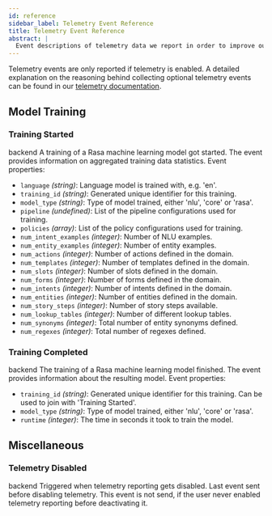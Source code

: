 ```yaml
---
id: reference
sidebar_label: Telemetry Event Reference
title: Telemetry Event Reference
abstract: |
  Event descriptions of telemetry data we report in order to improve our products.
---
```

Telemetry events are only reported if telemetry is enabled. A detailed explanation 
on the reasoning behind collecting optional telemetry events can be found in our 
[telemetry documentation](./telemetry.mdx).



## Model Training

### Training Started
<span class="badge badge--primary">backend</span> A training of a Rasa machine learning model got started. The event provides information on aggregated training data statistics.
Event properties:

- `language` *(string)*: Language model is trained with, e.g. 'en'.
- `training_id` *(string)*: Generated unique identifier for this training.
- `model_type` *(string)*: Type of model trained, either 'nlu', 'core' or 'rasa'.
- `pipeline` *(undefined)*: List of the pipeline configurations used for training.
- `policies` *(array)*: List of the policy configurations used for training.
- `num_intent_examples` *(integer)*: Number of NLU examples.
- `num_entity_examples` *(integer)*: Number of entity examples.
- `num_actions` *(integer)*: Number of actions defined in the domain.
- `num_templates` *(integer)*: Number of templates defined in the domain.
- `num_slots` *(integer)*: Number of slots defined in the domain.
- `num_forms` *(integer)*: Number of forms defined in the domain.
- `num_intents` *(integer)*: Number of intents defined in the domain.
- `num_entities` *(integer)*: Number of entities defined in the domain.
- `num_story_steps` *(integer)*: Number of story steps available.
- `num_lookup_tables` *(integer)*: Number of different lookup tables.
- `num_synonyms` *(integer)*: Total number of entity synonyms defined.
- `num_regexes` *(integer)*: Total number of regexes defined.



### Training Completed
<span class="badge badge--primary">backend</span> The training of a Rasa machine learning model finished. The event provides information about the resulting model.
Event properties:

- `training_id` *(string)*: Generated unique identifier for this training. Can be used to join with 'Training Started'.
- `model_type` *(string)*: Type of model trained, either 'nlu', 'core' or 'rasa'.
- `runtime` *(integer)*: The time in seconds it took to train the model.




## Miscellaneous

### Telemetry Disabled
<span class="badge badge--primary">backend</span> Triggered when telemetry reporting gets disabled. Last event sent before disabling telemetry. This event is not send, if the user never enabled telemetry reporting before deactivating it.


